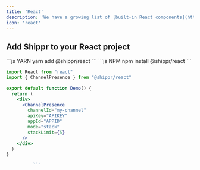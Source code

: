 ```yaml
---
title: 'React'
description: 'We have a growing list of [built-in React components](https://main--64c9065f0cdd34cacb3c195a.chromatic.com/) built on top of our infrastructure'
icon: 'react'
---
```


## Add Shippr to your React project

<CodeGroup>
```js YARN
yarn add @shippr/react
```
```js NPM
npm install @shippr/react
```
</CodeGroup>




```jsx simple presence component
import React from "react"
import { ChannelPresence } from "@shippr/react"

export default function Demo() {
  return (
    <div>
      <ChannelPresence
        channelId="my-channel"
        apiKey="APIKEY"
        appId="APPID"
        mode="stack"
        stackLimit={5}
      />
    </div>
  )
}

          ```

